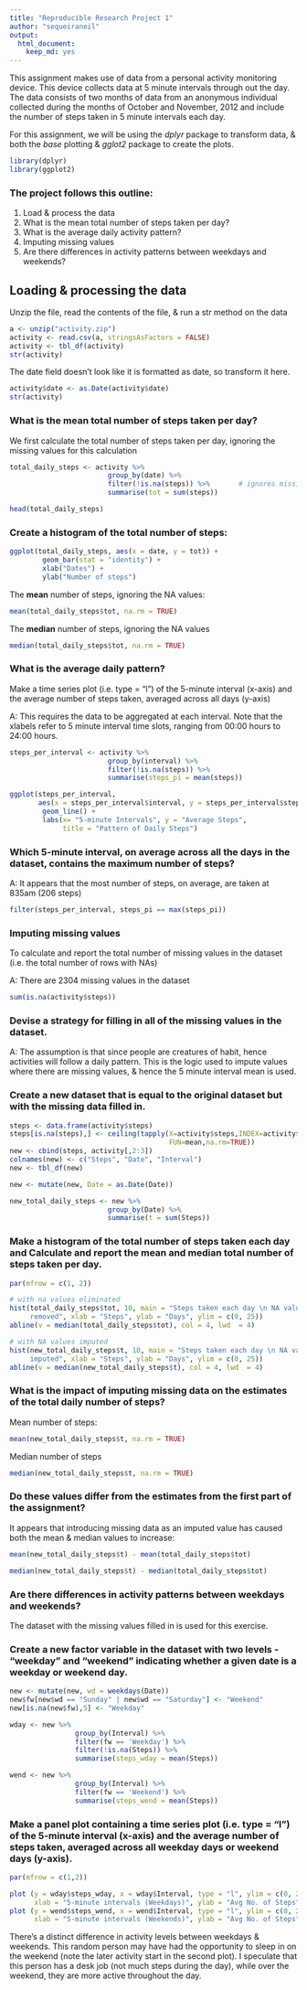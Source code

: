 ```yaml
---
title: "Reproducible Research Project 1"
author: "sequeiraneil"
output: 
  html_document: 
    keep_md: yes
---
```


This assignment makes use of data from a personal activity monitoring
device. This device collects data at 5 minute intervals through out the
day. The data consists of two months of data from an anonymous
individual collected during the months of October and November, 2012
and include the number of steps taken in 5 minute intervals each day.

For this assignment, we will be using the *dplyr* package to transform data, & 
both the *base* plotting & *gglot2* package to create the plots.

```r
library(dplyr)
library(ggplot2)
```


### The project follows this outline:

1. Load & process the data
2. What is the mean total number of steps taken per day?
3. What is the average daily activity pattern?
4. Imputing missing values
5. Are there differences in activity patterns between weekdays and weekends?


## Loading & processing the data

Unzip the file, read the contents of the file, & run a str method on the data

```r
a <- unzip("activity.zip")
activity <- read.csv(a, stringsAsFactors = FALSE)
activity <- tbl_df(activity)
str(activity)
```


The date field doesn't look like it is formatted as date, so transform it here.

```r
activity$date <- as.Date(activity$date)
str(activity)
```


### What is the mean total number of steps taken per day?

We first calculate the total number of steps taken per day, ignoring 
the missing values for this calculation

```r
total_daily_steps <- activity %>% 
                        group_by(date) %>%
                        filter(!is.na(steps)) %>%       # ignores missing values
                        summarise(tot = sum(steps))

head(total_daily_steps)
```


### Create a histogram of the total number of steps:

```r
ggplot(total_daily_steps, aes(x = date, y = tot)) +
        geom_bar(stat = "identity") +
        xlab("Dates") +
        ylab("Number of steps")
```


The **mean** number of steps, ignoring the NA values:

```r
mean(total_daily_steps$tot, na.rm = TRUE)
```

The **median** number of steps, ignoring the NA values

```r
median(total_daily_steps$tot, na.rm = TRUE)
```


### What is the average daily pattern?

Make a time series plot (i.e. type = "l") of the 5-minute interval (x-axis) 
and the average number of steps taken, averaged across all days (y-axis)

A: This requires the data to be aggregated at each interval. Note that the 
xlabels refer to 5 minute interval time slots, ranging from 00:00 hours to 
24:00 hours.


```r
steps_per_interval <- activity %>%
                        group_by(interval) %>%
                        filter(!is.na(steps)) %>%       
                        summarise(steps_pi = mean(steps))

ggplot(steps_per_interval,
       aes(x = steps_per_interval$interval, y = steps_per_interval$steps_pi)) +
        geom_line() +
        labs(x= "5-minute Intervals", y = "Average Steps", 
             title = "Pattern of Daily Steps")

```


### Which 5-minute interval, on average across all the days in the dataset, contains the maximum number of steps?

A: It appears that the most number of steps, on average, are taken at 835am (206 steps)

```r
filter(steps_per_interval, steps_pi == max(steps_pi))

```


### Imputing missing values

To calculate and report the total number of missing values in the dataset (i.e. the total number of rows with NAs)

A: There are 2304 missing values in the dataset

```r
sum(is.na(activity$steps))
```


### Devise a strategy for filling in all of the missing values in the dataset. 

A: The assumption is that since people are creatures of habit, hence activities 
will follow a daily pattern.  This is the logic used to impute values where 
there are missing values, & hence the 5 minute interval mean is used. 


### Create a new dataset that is equal to the original dataset but with the missing data filled in.

```r

steps <- data.frame(activity$steps)
steps[is.na(steps),] <- ceiling(tapply(X=activity$steps,INDEX=activity$interval,
                                       FUN=mean,na.rm=TRUE))
new <- cbind(steps, activity[,2:3])
colnames(new) <- c("Steps", "Date", "Interval")
new <- tbl_df(new)

new <- mutate(new, Date = as.Date(Date))

new_total_daily_steps <- new %>%
                        group_by(Date) %>%
                        summarise(t = sum(Steps))
```


### Make a histogram of the total number of steps taken each day and Calculate and report the mean and median total number of steps taken per day.  

```r

par(mfrow = c(1, 2))

# with na values eliminated
hist(total_daily_steps$tot, 10, main = "Steps taken each day \n NA values
     removed", xlab = "Steps", ylab = "Days", ylim = c(0, 25))
abline(v = median(total_daily_steps$tot), col = 4, lwd  = 4)

# with NA values imputed
hist(new_total_daily_steps$t, 10, main = "Steps taken each day \n NA values
     imputed", xlab = "Steps", ylab = "Days", ylim = c(0, 25))
abline(v = median(new_total_daily_steps$t), col = 4, lwd  = 4)

```

### What is the impact of imputing missing data on the estimates of the total daily number of steps?

Mean number of steps:

```r
mean(new_total_daily_steps$t, na.rm = TRUE)
```


Median number of steps

```r
median(new_total_daily_steps$t, na.rm = TRUE)
```

### Do these values differ from the estimates from the first part of the assignment?

It appears that introducing missing data as an imputed value has caused both the mean & median values to increase:

```r
mean(new_total_daily_steps$t) - mean(total_daily_steps$tot) 

median(new_total_daily_steps$t) - median(total_daily_steps$tot)

```


### Are there differences in activity patterns between weekdays and weekends?
The dataset with the missing values filled in is used for this exercise. 


### Create a new factor variable in the dataset with two levels - "weekday" and "weekend" indicating whether a given date is a weekday or weekend day.


```r
new <- mutate(new, wd = weekdays(Date))
new$fw[new$wd == "Sunday" | new$wd == "Saturday"] <- "Weekend"
new[is.na(new$fw),5] <- "Weekday"

wday <- new %>%
                group_by(Interval) %>%
                filter(fw == 'Weekday') %>%
                filter(!is.na(Steps)) %>%
                summarise(steps_wday = mean(Steps))

wend <- new %>%
                group_by(Interval) %>%
                filter(fw == 'Weekend') %>%       
                summarise(steps_wend = mean(Steps))

```



### Make a panel plot containing a time series plot (i.e. type = "l") of the 5-minute interval (x-axis) and the average number of steps taken, averaged across all weekday days or weekend days (y-axis). 


```r

par(mfrow = c(1,2))

plot (y = wday$steps_wday, x = wday$Interval, type = "l", ylim = c(0, 250), 
      xlab = "5-minute intervals (Weekdays)", ylab = "Avg No. of Steps")
plot (y = wend$steps_wend, x = wend$Interval, type = "l", ylim = c(0, 250),
      xlab = "5-minute intervals (Weekends)", ylab = "Avg No. of Steps")

```

There's a distinct difference in activity levels between weekdays & weekends.
This random person may have had the opportunity to sleep in on the weekend (note
the later activity start in the second plot). I speculate that this person has 
a desk job (not much steps during the day), while over the weekend, they are 
more active throughout the day.

